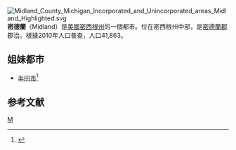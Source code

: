 [[File:Midland_County_Michigan_Incorporated_and_Unincorporated_areas_Midland_Highlighted.svg|right]]
'''密德蘭'''（Midland）是[[美國|美國]][[密西根州|密西根州]]的一個都市。位在密西根州中部，是[[密德蘭縣_(密歇根州)|密德蘭郡]]郡治。根據2010年人口普查，人口41,863。

==姐妹都市==
* {{JPN}}[[半田市|半田市]]<ref name=East-West>{{cite web|url=http://www.asiamattersforamerica.org/japan/data/sister-cities-state|title=US-Japan Sister Cities by State|work=Asia Matters for America|publisher=East-West Center|accessdate=20 November 2015|location=Honolulu|archive-url=https://web.archive.org/web/20151121014128/http://www.asiamattersforamerica.org/japan/data/sister-cities-state|archive-date=2015-11-21|dead-url=yes}}</ref>

==参考文献==
<div class="references-small">
<references />
</div>
{{Michigan}}
{{Michigan-geo-stub}}
[[Category:密歇根州城市|M]]